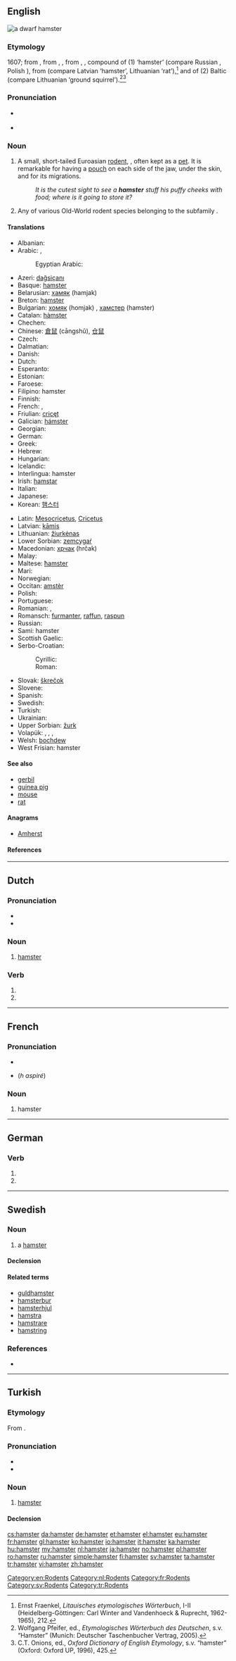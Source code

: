 {{also|Hamster|hámster|hàmster|ħamster}}
==English==
[[Image:Hamster_057eue.jpg|thumb|right|thumb|a dwarf hamster]]
{{wikipedia}}

===Etymology===
1607; from {{etyl|de|en}} {{term|Hamster|lang=de}}, from {{etyl|goh|en}} {{term|hamastra|lang=goh}}, {{term|hamustro|lang=goh}}, from {{etyl|orv|en}} {{term|хомѣсторъ|tr=choměstorŭ|lang=orv}}, {{term|хомѣстаръ|tr=choměstarŭ|lang=orv}}, compound of (1) {{term|хомѣкъ|tr=choměkŭ|lang=orv}} ‘hamster’ (compare Russian {{term|хомяк|tr=chomják|lang=ru}}, Polish {{term|chomik|lang=pl}}), from {{etyl|ine-bsl-pro|en}} {{recons|kāmia|lang=ine-bsl-pro}} (compare Latvian {{term|kāmis|lang=lv}} ‘hamster’, Lithuanian {{term|kãmas|lang=lt}} ‘rat’),<ref>Ernst Fraenkel, ''Litauisches etymologisches Wörterbuch'', I-II (Heidelberg-Göttingen: Carl Winter and Vandenhoeck & Ruprecht, 1962-1965), 212.</ref> and of (2) Baltic {{recons|stara|lang=lt}} (compare Lithuanian {{term|staras|stãras|lang=lt}} ‘ground squirrel’).<ref>Wolfgang Pfeifer, ed., ''Etymologisches Wörterbuch des Deutschen'', s.v. “Hamster” (Munich: Deutscher Taschenbucher Vertrag, 2005).</ref><ref>C.T. Onions, ed., ''Oxford Dictionary of English Etymology'', s.v. “hamster” (Oxford: Oxford UP, 1996), 425.</ref>

===Pronunciation===
* {{a|US}} {{IPA|/ˈhæmstɚ/}}
* {{audio|en-uk-hamster.ogg|Audio (UK)}}

===Noun===
{{en-noun}}

# A small, short-tailed Euroasian [[rodent]], {{taxlink|Cricetus frumentarius|species}}, often kept as a [[pet]]. It is remarkable for having a [[pouch]] on each side of the jaw, under the skin, and for its migrations.
#: ''It is the cutest sight to see a '''hamster''' stuff his puffy cheeks with food; where is it going to store it?''
# {{context|zoology|lang=en}} Any of various Old-World rodent species belonging to the subfamily ''{{taxlink|Cricetinae|subfamily}}''.

====Translations====
{{trans-top|small, short-tailed European rodent}}
* Albanian: {{t-|sq|lloj brejtësi}}
* Arabic: {{t|ar|أقداد|m|tr=ʔqdad|sc=Arab}}, {{t|ar|هامستر|m|tr=hamester|sc=Arab}}
*: Egyptian Arabic: {{tø|arz|هامستر|m|tr=hamester|sc=Arab}}
* Azeri: [[dağsiçanı]]
* Basque: [[#Basque|hamster]]
* Belarusian: [[хамяк]] (hamjak)
* Breton: [[#Breton|hamster]]
* Bulgarian: [[хомяк]] (homjak) {{m}}, [[хамстер]] (hamster) {{m}}
* Catalan: [[hàmster]] {{m}}
* Chechen: {{tø|ce|оьпа|tr=öpa}}
* Chinese: [[倉鼠]] (cāngshǔ), [[仓鼠]]
* Czech: {{t+|cs|křeček|m}}
* Dalmatian: {{tø|dlm|viala|f}}
* Danish: {{t-|da|hamster}}
* Dutch: {{t+|nl|hamster|m}}
* Esperanto: {{t-|eo|hamstro}}
* Estonian: {{t+|et|hamster}}
* Faroese: {{t-|fo|hamstari}}
* Filipino: hamster
* Finnish: {{t+|fi|hamsteri}}
* French: {{t+|fr|hamster|m}}, {{t-|fr|rat de blé|m}}
* Friulian: [[cricęt]]
* Galician: [[hámster]]
* Georgian: {{t+|ka|ზაზუნა|tr=zazuna|sc=Geor}}
* German: {{t+|de|Hamster|m}}
* Greek: {{t+|el|χάμστερ|n|tr=chámster}}
* Hebrew: {{t+|he|אוגר}}
* Hungarian: {{t+|hu|hörcsög}}
* Icelandic: {{t+|is|hamstur}}
* Interlingua: hamster
* Irish: [[hamstar]]
* Italian: {{t+|it|criceto|m}}
* Japanese: {{t-|ja|ハムスター|tr=hamusutā}}
* Korean: [[햄스터]]
{{trans-mid}}
* Latin: [[Mesocricetus]], [[Cricetus]]<!-- move if these are scientific names only -->
* Latvian: [[kāmis]]
* Lithuanian: [[žiurkėnas]]
* Lower Sorbian: [[zemcygaŕ]]
* Macedonian: [[хрчак]] (hrčak) {{m}}
* Malay: {{t-|ms|tikus belanda}}
* Maltese: [[ħamster]]
* Mari: {{tø|chm|ӓрлӓн|tr=ärlän}}
* Norwegian: {{t+|no|hamster|m}}
* Occitan: [[amstèr]]
* Polish: {{t+|pl|chomik|m}}
* Portuguese: {{t-|pt|hamster|m}}
* Romanian: {{t+|ro|hamster}}, {{t+|ro|hârciog}}
* Romansch: [[furmanter]], [[raffun]], [[raspun]]
* Russian: {{t+|ru|хомяк|n|tr=homjak}}
* Sami: hamster
* Scottish Gaelic: {{t-|gd|hamstair|m}}
* Serbo-Croatian:
*: Cyrillic: {{t-|sh|хрчак|m|alt=хр́чак|sc=Cyrl}}
*: Roman: {{t-|sh|hrčak|m|alt=hŕčak}}
* Slovak: [[škrečok]]
* Slovene: {{t+|sl|hrček|m}}
* Spanish: {{t-|es|hámster|m}}
* Swedish: {{t+|sv|hamster}}
* Turkish: {{t|tr|hamster}}
* Ukrainian: {{t-|uk|хом'як|m|tr=xom”ják}}
* Upper Sorbian: [[žurk]]
* Volapük: {{qualifier|male or female}} {{t+|vo|kriset}}, {{qualifier|male}} {{t-|vo|hikriset}}, {{qualifier|female}} {{t-|vo|jikriset}}, {{qualifier|male or female offspring, young}} {{t-|vo|krisetül}}
* Welsh: [[bochdew]]
* West Frisian: hamster
{{trans-bottom}}

====See also====
* [[gerbil]]
* [[guinea pig]]
* [[mouse]]
* [[rat]]

====Anagrams====
* [[Amherst#English|Amherst]]

====References====
<references/>

[[Category:en:Rodents]]

----

==Dutch==

===Pronunciation===
* {{IPA|/ˈɦɑmstər/|lang=nl}}
* {{audio|Nl-hamster.ogg|audio}}

===Noun===
{{nl-noun|m|hamsters|hamstertje}}

# [[#English|hamster]]

===Verb===
{{head|nl}}

# {{nl-verb form of|p=1|n=sg|t=pres|m=ind|hamsteren}}
# {{nl-verb form of|m=imp|hamsteren}}

[[Category:nl:Rodents]]

----

==French==

===Pronunciation===
* {{audio|Fr-hamster.ogg|audio}}
* {{X-SAMPA|/amstER/}} (''h aspiré'')

===Noun===
{{fr-noun|m}}

# hamster

[[Category:fr:Rodents]]

----

==German==

===Verb===
{{head|de}}

# {{de-verb form of|hamstern|1|s|g}}
# {{de-verb form of|hamstern|i|s}}

----

==Swedish==

===Noun===
{{sv-noun|c}}

# a [[#English|hamster]]

====Declension====
{{sv-noun-irreg-c|2=hamstern|3=hamstrar}}

====Related terms====
* [[guldhamster]]
* [[hamsterbur]]
* [[hamsterhjul]]
* [[hamstra]]
* [[hamstrare]]
* [[hamstring]]

===References===
* {{R:SAOL}}

[[Category:sv:Rodents]]

----

==Turkish==

===Etymology===
From {{etyl|en|tr}}.

===Pronunciation===
* {{IPA|[hamsteɾ]|lang=tr}}
* {{hyphenation|hams|ter}}

===Noun===
{{tr-noun|i|ler}}

# {{context|zoology|mammals|rodents|lang=tr}} [[#English|hamster]]

====Declension====
{{tr-noun-c|i|d|poss=+|pred=-}}

[[Category:tr:Rodents]]

[[cs:hamster]]
[[da:hamster]]
[[de:hamster]]
[[et:hamster]]
[[el:hamster]]
[[eu:hamster]]
[[fr:hamster]]
[[gl:hamster]]
[[ko:hamster]]
[[io:hamster]]
[[it:hamster]]
[[ka:hamster]]
[[hu:hamster]]
[[my:hamster]]
[[nl:hamster]]
[[ja:hamster]]
[[no:hamster]]
[[pl:hamster]]
[[ro:hamster]]
[[ru:hamster]]
[[simple:hamster]]
[[fi:hamster]]
[[sv:hamster]]
[[ta:hamster]]
[[tr:hamster]]
[[vi:hamster]]
[[zh:hamster]]